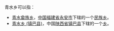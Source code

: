 青水乡可以指：
* [[青水畲族乡|青水畲族乡]]，[[中国|中国]][[福建省|福建省]][[永安市|永安市]]下辖的一个[[民族乡|民族乡]]。
* [[青水乡_(镇巴县)|青水乡 (镇巴县)]]，中国[[陕西省|陕西省]][[镇巴县|镇巴县]]下辖的一个[[乡|乡]]。
{{disambig|Q青水乡|Cat=三字中国乡名消歧义}}
